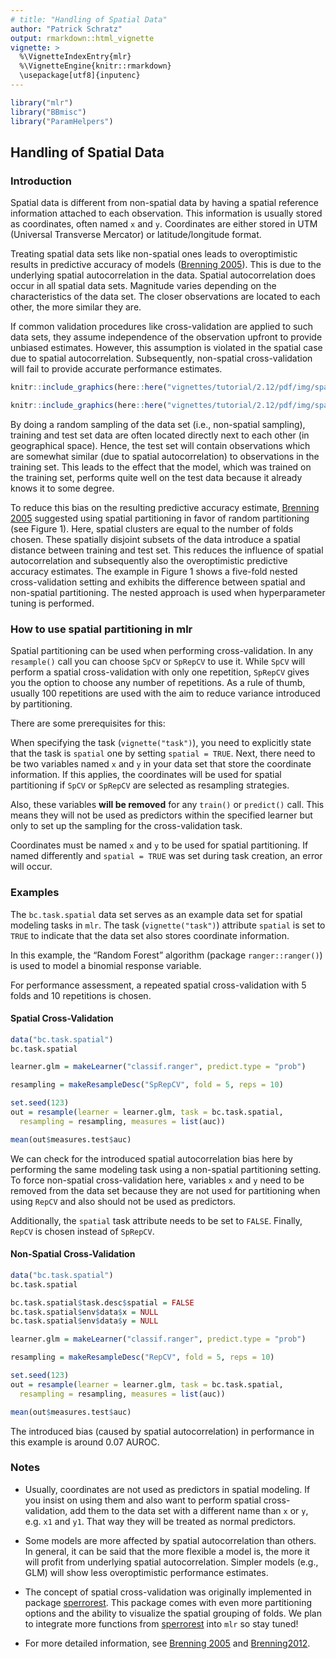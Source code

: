 ```yaml
---
# title: "Handling of Spatial Data"
author: "Patrick Schratz"
output: rmarkdown::html_vignette
vignette: >
  %\VignetteIndexEntry{mlr}
  %\VignetteEngine{knitr::rmarkdown}
  \usepackage[utf8]{inputenc}
---
```


```r
library("mlr")
library("BBmisc")
library("ParamHelpers")
```

## Handling of Spatial Data

### Introduction

Spatial data is different from non-spatial data by having a spatial reference information attached to each observation. 
This information is usually stored as coordinates, often named `x` and `y`. 
Coordinates are either stored in UTM (Universal Transverse Mercator) or latitude/longitude format. 

Treating spatial data sets like non-spatial ones leads to overoptimistic results in predictive accuracy of models ([Brenning 2005](https://www.nat-hazards-earth-syst-sci.net/5/853/2005/)). 
This is due to the underlying spatial autocorrelation in the data.
Spatial autocorrelation does occur in all spatial data sets.
Magnitude varies depending on the characteristics of the data set. 
The closer observations are located to each other, the more similar they are. 

If common validation procedures like cross-validation are applied to such data sets, they assume independence of the observation upfront to provide unbiased estimates.
However, this assumption is violated in the spatial case due to spatial autocorrelation.
Subsequently, non-spatial cross-validation will fail to provide accurate performance estimates.

```r
knitr::include_graphics(here::here("vignettes/tutorial/2.12/pdf/img/spatial_cross_validation.png"))
```

```r
knitr::include_graphics(here::here("vignettes/tutorial/2.12/pdf/img/spatial_cross_validation.png"))
```

By doing a random sampling of the data set (i.e., non-spatial sampling), training and test set data are often located directly next to each other (in geographical space).
Hence, the test set will contain observations which are somewhat similar (due to spatial autocorrelation) to observations in the training set. 
This leads to the effect that the model, which was trained on the training set, performs quite well on the test data because it already knows it to some degree. 

To reduce this bias on the resulting predictive accuracy estimate, [Brenning 2005](https://www.nat-hazards-earth-syst-sci.net/5/853/2005/) suggested using spatial partitioning in favor of random partitioning (see Figure 1). 
Here, spatial clusters are equal to the number of folds chosen. 
These spatially disjoint subsets of the data introduce a spatial distance between training and test set. 
This reduces the influence of spatial autocorrelation and subsequently also the overoptimistic predictive accuracy estimates.
The example in Figure 1 shows a five-fold nested cross-validation setting and exhibits the difference between spatial and non-spatial partitioning.
The nested approach is used when hyperparameter tuning is performed.

### How to use spatial partitioning in mlr

Spatial partitioning can be used when performing cross-validation. 
In any `resample()` call you can choose `SpCV` or `SpRepCV` to use it. 
While `SpCV` will perform a spatial cross-validation with only one repetition, `SpRepCV` gives you the option to choose any number of repetitions. 
As a rule of thumb, usually 100 repetitions are used with the aim to reduce variance introduced by partitioning.   

There are some prerequisites for this:

When specifying the task (`vignette("task")`), you need to explicitly state that the task is `spatial` one by setting `spatial = TRUE`. 
Next, there need to be two variables named `x` and `y` in your data set that store the coordinate information. 
If this applies, the coordinates will be used for spatial partitioning if `SpCV` or `SpRepCV` are selected as resampling strategies. 

Also, these variables **will be removed** for any `train()` or `predict()` call. 
This means they will not be used as predictors within the specified learner but only to set up the sampling for the cross-validation task.

Coordinates must be named `x` and `y` to be used for spatial partitioning. 
If named differently and `spatial = TRUE` was set during task creation, an error will occur. 

### Examples

The `bc.task.spatial` data set serves as an example data set for spatial modeling tasks in `mlr`.
The task (`vignette("task")`) attribute `spatial` is set to `TRUE` to indicate that the data set also stores coordinate information.

In this example, the "Random Forest" algorithm (package `ranger::ranger()`) is used to model a binomial response variable.

For performance assessment, a repeated spatial cross-validation with 5 folds and 10 repetitions is chosen.

#### Spatial Cross-Validation

```r
data("bc.task.spatial")
bc.task.spatial

learner.glm = makeLearner("classif.ranger", predict.type = "prob")

resampling = makeResampleDesc("SpRepCV", fold = 5, reps = 10)

set.seed(123)
out = resample(learner = learner.glm, task = bc.task.spatial,
  resampling = resampling, measures = list(auc))

mean(out$measures.test$auc)
```

We can check for the introduced spatial autocorrelation bias here by performing the same modeling task using a non-spatial partitioning setting.
To force non-spatial cross-validation here, variables `x` and `y` need to be removed from the data set because they are not used for partitioning when using `RepCV` and also should not be used as predictors. 

Additionally, the `spatial` task attribute needs to be set to `FALSE`.
Finally, `RepCV` is chosen instead of `SpRepCV`.

#### Non-Spatial Cross-Validation

```r
data("bc.task.spatial")
bc.task.spatial

bc.task.spatial$task.desc$spatial = FALSE
bc.task.spatial$env$data$x = NULL
bc.task.spatial$env$data$y = NULL

learner.glm = makeLearner("classif.ranger", predict.type = "prob")

resampling = makeResampleDesc("RepCV", fold = 5, reps = 10)

set.seed(123)
out = resample(learner = learner.glm, task = bc.task.spatial,
  resampling = resampling, measures = list(auc))

mean(out$measures.test$auc)
```

The introduced bias (caused by spatial autocorrelation) in performance in this example is around 0.07 AUROC. 

### Notes

* Usually, coordinates are not used as predictors in spatial modeling.
If you insist on using them and also want to perform spatial cross-validation, add them to the data set with a different name than `x` or `y`, e.g. `x1` and `y1`.
That way they will be treated as normal predictors.

* Some models are more affected by spatial autocorrelation than others. 
In general, it can be said that the more flexible a model is, the more it will profit from underlying spatial autocorrelation.
Simpler models (e.g., GLM) will show less overoptimistic performance estimates.

* The concept of spatial cross-validation was originally implemented in package [sperrorest](https://pat-s.github.io/sperrorest/index.html).
This package comes with even more partitioning options and the ability to visualize the spatial grouping of folds. 
We plan to integrate more functions from [sperrorest](https://pat-s.github.io/sperrorest/index.html) into `mlr` so stay tuned!

* For more detailed information, see [Brenning 2005](https://www.nat-hazards-earth-syst-sci.net/5/853/2005/) and [Brenning2012](http://ieeexplore.ieee.org/document/6352393/).


